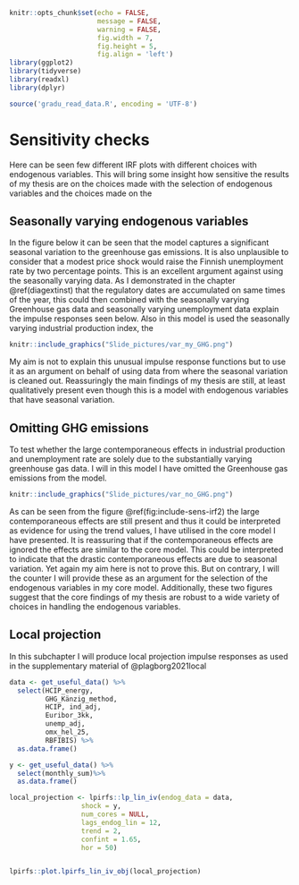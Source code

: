 ```r
knitr::opts_chunk$set(echo = FALSE,
                      message = FALSE,
                      warning = FALSE,
                      fig.width = 7,
                      fig.height = 5,
                      fig.align = 'left')
library(ggplot2)
library(tidyverse)
library(readxl)
library(dplyr)

source('gradu_read_data.R', encoding = 'UTF-8')
```

# Sensitivity checks

Here can be seen few different IRF plots with different choices with endogenous variables. This will bring some insight how sensitive the results of my thesis are on the choices made with the selection of endogenous variables and the choices made on the

## Seasonally varying endogenous variables {#seasonapp}

In the figure below it can be seen that the model captures a significant seasonal variation to the greenhouse gas emissions. It is also unplausible to consider that a modest price shock would raise the Finnish unemployment rate by two percentage points. This is an excellent argument against using the seasonally varying data. As I demonstrated in the chapter \@ref(diagextinst) that the regulatory dates are accumulated on same times of the year, this could then combined with the seasonally varying Greenhouse gas data and seasonally varying unemployment data explain the impulse responses seen below. Also in this model is used the seasonally varying industrial production index, the 

```r

knitr::include_graphics("Slide_pictures/var_my_GHG.png")

```

My aim is not to explain this unusual impulse response functions but to use it as an argument on behalf of using data from where the seasonal variation is cleaned out. Reassuringly the main findings of my thesis are still, at least qualitatively present even though this is a model with endogenous variables that have seasonal variation.

## Omitting GHG emissions

To test whether the large contemporaneous effects in industrial production and unemployment rate are solely due to the substantially varying greenhouse gas data. I will in this model I have omitted the Greenhouse gas emissions from the model. 

```r

knitr::include_graphics("Slide_pictures/var_no_GHG.png")

```

As can be seen from the figure \@ref(fig:include-sens-irf2) the large contemporaneous effects are still present and thus it could be interpreted as evidence for using the trend values, I have utilised in the core model I have presented. It is reassuring that if the contemporaneous effects are ignored the effects are similar to the core model. This could be interpreted to indicate that the drastic contemporaneous effects are due to seasonal variation. Yet again my aim here is not to prove this. But on contrary, I will the counter I will provide these as an argument for the selection of the endogenous variables in my core model. Additionally, these two figures suggest that the core findings of my thesis are robust to a wide variety of choices in handling the endogenous variables.

## Local projection {#localprojapp}

In this subchapter I will produce local projection impulse responses as used in the supplementary material of @plagborg2021local

```r

data <- get_useful_data() %>% 
  select(HCIP_energy, 
         GHG_Känzig_method, 
         HCIP, ind_adj, 
         Euribor_3kk, 
         unemp_adj, 
         omx_hel_25, 
         RBFIBIS) %>% 
  as.data.frame()

y <- get_useful_data() %>%
  select(monthly_sum)%>% 
  as.data.frame()

local_projection <- lpirfs::lp_lin_iv(endog_data = data, 
                  shock = y, 
                  num_cores = NULL, 
                  lags_endog_lin = 12, 
                  trend = 2,
                  confint = 1.65,
                  hor = 50)


lpirfs::plot.lpirfs_lin_iv_obj(local_projection)

```


\newpage
\singlespacing

